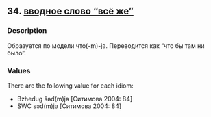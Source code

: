 ## 34. <a href =  'https://agricolamz.github.io/The_Circassian_Isoglosses_Database/34.html'>вводное слово "всё же"</a>
### Description

Образуется по модели что(-m)-jə. Переводится как "что бы там ни было".


### Values
There are the following value for each idiom:

* Bzhedug ŝəd(m)jə [Ситимова 2004: 84]
* SWC səd(m)jə [Ситимова 2004: 84]

